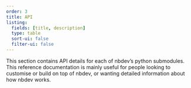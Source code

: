 ```yaml
---
order: 3
title: API
listing:
  fields: [title, description]
  type: table
  sort-ui: false
  filter-ui: false
---
```


This section contains API details for each of nbdev's python submodules. This reference documentation is mainly useful for people looking to customise or build on top of nbdev, or wanting detailed information about how nbdev works.

